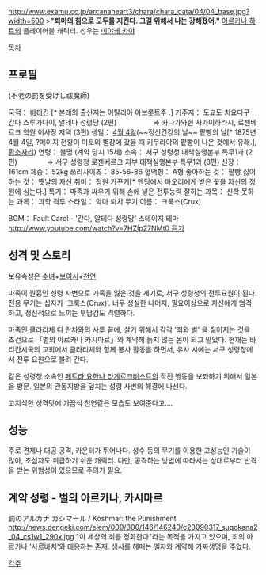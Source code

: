 {{{+1 エルザ・ラ・コンティ / Elsa La Conti}}}
http://www.examu.co.jp/arcanaheart3/chara/chara_data/04/04_base.jpg?width=500
>'''"퇴마의 힘으로 모두를 지킨다. 그걸 위해서 나는 강해졌어."'''
[[아르카나 하트]]의 플레이어블 캐릭터. 성우는 [[미야케 카야]]

[[목차]]

== 프로필 ==
{{{+1 「불로의 벌을 받은 퇴마사」}}} (不老の罰を受けし祓魔師)

국적： [[바티칸]] [* 본래의 출신지는 이탈리아 아브롯트주 .]
거주지： 도교도 치요다구 간다 스루가다이, 알테다 성령당 (2편)
　　　　　⇒ 카나가와현 사가미하라시, 로젠베르크 학원 이사장 저택 (3편)
생일： [[4월 4일]](~~정신건강의 날~~ 팥빵의 날[* 1875년 4월 4일, ?메이지 천황이 미토의 별장에 갔을 때 키무라야의 팥빵이 나온 것에서 유래.], [[황소자리]])
연령： 불명 (계약 당시 15세)
소속： 서구 성령청 대책실행본부 특무1과 (2편)
　　　　⇒ 서구 성령청 로젠베르크 지부 대책실행본부 특무1과 (3편)
신장： 161cm
체중： 52kg
쓰리사이즈： 85-56-86
혈액형： A형
좋아하는 것： 팥빵
싫어하는 것： 옛날의 자신
취미： 정원 가꾸기[* 엔딩에서 마오리에게 받은 꽃을 자신의 정원에 심는다.]
특기： 마족과 싸우기 위해 손에 넣은 전투능력
잘하는 과목： 신학
못하는 과목： 과학
격투 스타일： 악마 퇴치
무기 이름： 크룩스(Crux)

BGM： Fault Carol - '간다, 알테다 성령당' 스테이지 테마 [[http://www.youtube.com/watch?v=7HZIp27NMt0 듣기]]

== 성격 및 스토리 ==
보유속성은 [[수녀]]+[[보이시]]+[[천연]]

마족이 원흉인 성령 사변으로 가족을 잃은 것을 계기로, 서구 성령청의 전투요원이 된다. 전용 무기는 십자가 '크룩스(Crux)'. 너무 성실한 나머지, 필요이상으로 자신에게 엄격하고, 정신적으로 느끼는 부담감도 격렬하다.

마족인 [[클라리체 디 란차]]와의 사투 끝에, 살기 위해서 각각 '죄와 벌' 을 짊어지는 것을 조건으로 「벌의 아르카나 카시마르」와 계약해 늙지 않는 몸이 되고 말았다. 현재는 바티칸시국의 교회에서 클라리체와 함께 봉사 활동을 하면서, 유사 시에는 서구 성령청에서 전투 요원으로 불려 간다.

같은 성령청 소속인 [[페트라 요한나 라게르크비스트]]의 작전 행동을 보좌하기 위해서 일본을 방문. 일본의 관동지방을 덮치는 성령 사변의 해결에 나선다.

고지식한 성격탓에 가끔식 천연같은 모습도 보여준다고.... 

== 성능 ==
주로 견제나 대공 공격, 카운터가 뛰어나다. 성수 등의 무기를 이용한 고성능인 기술이 많아, 초심자도 취급하기 쉬운 캐릭터. 다만, 공격하는 방법에 따라서는 상대로부터 반격을 받는 위험성이 있으므로 주의가 필요.

== 계약 성령 - 벌의 아르카나, 카시마르 ==
罰のアルカナ カシマール / Koshmar: the Punishment
http://news.dengeki.com/elem/000/000/146/146240/c20090317_sugokana2_04_cs1w1_290x.jpg
"이 세상의 죄를 정화한다"라는 목적을 가지고 있으며, 죄의 아르카나 '사르바치'와 대응하는 존재. 생사를 헤매는 엘자와 계약해 가짜생명을 주었다.

[[각주]]
